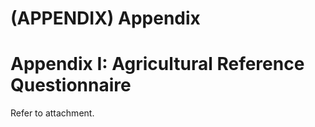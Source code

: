 # (APPENDIX) Appendix {-}

# Appendix I: Agricultural Reference Questionnaire {-}

Refer to attachment.

[]{#_Toc70494919 .anchor}

